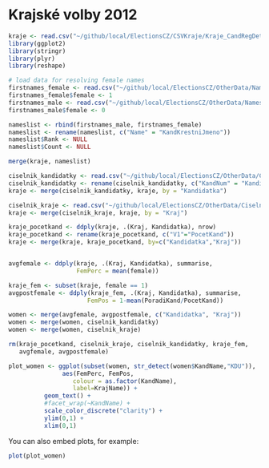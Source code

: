 Krajské volby 2012
========================================================

```r
kraje <- read.csv("~/github/local/ElectionsCZ/CSVKraje/Kraje_CandRegDetails2012_2.csv")
library(ggplot2)
library(stringr)
library(plyr)
library(reshape)

# load data for resolving female names
firstnames_female <- read.csv("~/github/local/ElectionsCZ/OtherData/NamesFemale.csv")
firstnames_female$female <- 1
firstnames_male <- read.csv("~/github/local/ElectionsCZ/OtherData/NamesMale.csv")
firstnames_male$female <- 0

nameslist <- rbind(firstnames_male, firstnames_female)
nameslist <- rename(nameslist, c("Name" = "KandKrestniJmeno"))
nameslist$Rank <- NULL
nameslist$Count <- NULL

merge(kraje, nameslist)

ciselnik_kandidatky <- read.csv("~/github/local/ElectionsCZ/OtherData/Ciselnik_KZ_2012_kandidatky.csv")
ciselnik_kandidatky <- rename(ciselnik_kandidatky, c("KandNum" = "Kandidatka"))
kraje <- merge(ciselnik_kandidatky, kraje, by = "Kandidatka")

ciselnik_kraje <- read.csv("~/github/local/ElectionsCZ/OtherData/Ciselnik_KZ_2012_kraje.csv")
kraje <- merge(ciselnik_kraje, kraje, by = "Kraj")

kraje_pocetkand <- ddply(kraje, .(Kraj, Kandidatka), nrow)
kraje_pocetkand <- rename(kraje_pocetkand, c("V1"="PocetKand"))
kraje <- merge(kraje, kraje_pocetkand, by=c("Kandidatka","Kraj"))


avgfemale <- ddply(kraje, .(Kraj, Kandidatka), summarise,
                   FemPerc = mean(female))

kraje_fem <- subset(kraje, female == 1)
avgpostfemale <- ddply(kraje_fem, .(Kraj, Kandidatka), summarise,
                      FemPos = 1-mean(PoradiKand/PocetKand))

women <- merge(avgfemale, avgpostfemale, c("Kandidatka", "Kraj"))
women <- merge(women, ciselnik_kandidatky)
women <- merge(women, ciselnik_kraje)

rm(kraje_pocetkand, ciselnik_kraje, ciselnik_kandidatky, kraje_fem,
   avgfemale, avgpostfemale)

plot_women <- ggplot(subset(women, str_detect(women$KandName,"KDU")),
               aes(FemPerc, FemPos,
                  colour = as.factor(KandName),
                  label=KrajName)) +
          geom_text() +
          #facet_wrap(~KandName) + 
          scale_color_discrete("clarity") +
          ylim(0,1) + 
          xlim(0,1)

```

You can also embed plots, for example:

```r
plot(plot_women)
```
